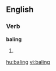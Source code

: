 ==English==
===Verb===
'''baling'''
# {{present participle of|[[bale]]}}

{{anagrams:en/abgiln}}
[[hu:baling]]
[[vi:baling]]